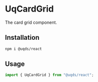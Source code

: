 
<Meta of={UqCardGridStories} />

# UqCardGrid

The card grid component.

## Installation

```bash
npm i @uqds/react
```

## Usage

```js
import { UqCardGrid } from "@uqds/react";
```

<Canvas of={UqCardGridStories.UqCardGrid} sourceState="none" />

<Controls of={UqCardGridStories.UqCardGrid} />

<Source of={UqCardGridStories.UqCardGrid} />
